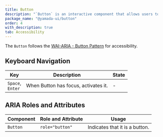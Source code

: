 ```yaml
---
title: Button
description: "`Button` is an interactive component that allows users to perform actions such as submitting forms and toggling modals."
package_name: "@yamada-ui/button"
order: 4
with_description: true
tab: Accessibility
---
```


The `Button` follows the [WAI-ARIA - Button Pattern](https://www.w3.org/WAI/ARIA/apg/patterns/button/) for accessibility.

## Keyboard Navigation

| Key                    | Description                          | State |
| ---------------------- | ------------------------------------ | ----- |
| `Space`, <br/> `Enter` | When Button has focus, activates it. | -     |

## ARIA Roles and Attributes

| Component | Role and Attribute | Usage                          |
| --------- | ------------------ | ------------------------------ |
| `Button`  | `role="button"`    | Indicates that it is a button. |
